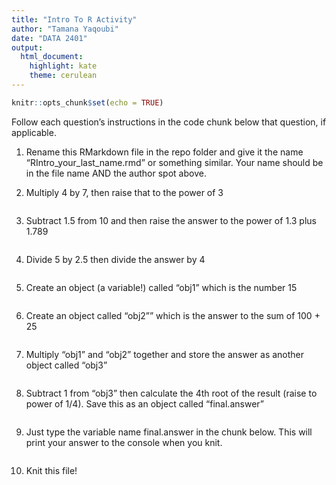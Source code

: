 ```yaml
---
title: "Intro To R Activity"
author: "Tamana Yaqoubi"
date: "DATA 2401"
output: 
  html_document: 
    highlight: kate
    theme: cerulean
---
```


```r
knitr::opts_chunk$set(echo = TRUE)
```

Follow each question's instructions in the code chunk below that question, if applicable. 

1. Rename this RMarkdown file in the repo folder and give it the name “RIntro_your_last_name.rmd” or something similar. Your name should be in the file name AND the author spot above. 


2. Multiply 4 by 7, then raise that to the power of 3


```r

```

3. Subtract 1.5 from 10 and then raise the answer to the power of 1.3 plus 1.789

```r

```

4. Divide 5 by 2.5 then divide the answer by 4

```r

```

5. Create an object (a variable!) called “obj1” which is the number 15

```r

```

6. Create an object called “obj2”" which is the answer to the sum of 100 + 25

```r

```

7. Multiply “obj1” and “obj2” together and store the answer as another object called “obj3”

```r

```

8. Subtract 1 from “obj3” then calculate the 4th root of the result (raise to power of 1/4). Save this as an object called “final.answer”

```r

```

9. Just type the variable name final.answer in the chunk below. This will print your answer to the console when you knit. 

```r

```

10. Knit this file! 